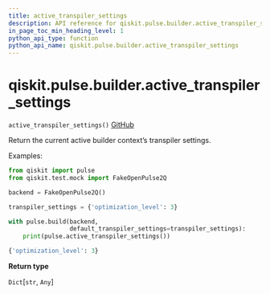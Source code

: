 ```yaml
---
title: active_transpiler_settings
description: API reference for qiskit.pulse.builder.active_transpiler_settings
in_page_toc_min_heading_level: 1
python_api_type: function
python_api_name: qiskit.pulse.builder.active_transpiler_settings
---
```


# qiskit.pulse.builder.active\_transpiler\_settings

<span id="qiskit.pulse.builder.active_transpiler_settings" />

`active_transpiler_settings()` [GitHub](https://github.com/qiskit/qiskit/tree/stable/0.17/qiskit/pulse/builder.py "view source code")

Return the current active builder context’s transpiler settings.

Examples:

```python
from qiskit import pulse
from qiskit.test.mock import FakeOpenPulse2Q

backend = FakeOpenPulse2Q()

transpiler_settings = {'optimization_level': 3}

with pulse.build(backend,
                 default_transpiler_settings=transpiler_settings):
    print(pulse.active_transpiler_settings())
```

```python
{'optimization_level': 3}
```

**Return type**

`Dict`\[`str`, `Any`]

